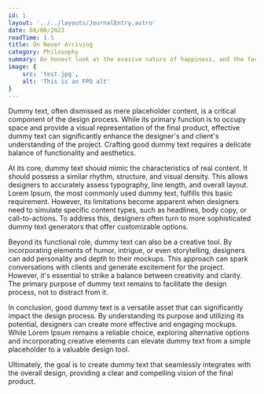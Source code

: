 ```yaml
---
id: 1
layout: '../../layouts/JournalEntry.astro'
date: 08/08/2023
readTime: 1.5
title: On Never Arriving
category: Philosophy
summary: An honest look at the evasive nature of happiness, and the fact that no positive state is permanent.
image: {
	src: 'test.jpg',
	alt: 'This is an FPO alt'
}
---
```


Dummy text, often dismissed as mere placeholder content, is a critical component of the design process. While its primary function is to occupy space and provide a visual representation of the final product, effective dummy text can significantly enhance the designer's and client's understanding of the project. Crafting good dummy text requires a delicate balance of functionality and aesthetics.

At its core, dummy text should mimic the characteristics of real content. It should possess a similar rhythm, structure, and visual density. This allows designers to accurately assess typography, line length, and overall layout. Lorem Ipsum, the most commonly used dummy text, fulfills this basic requirement. However, its limitations become apparent when designers need to simulate specific content types, such as headlines, body copy, or call-to-actions. To address this, designers often turn to more sophisticated dummy text generators that offer customizable options.

Beyond its functional role, dummy text can also be a creative tool. By incorporating elements of humor, intrigue, or even storytelling, designers can add personality and depth to their mockups. This approach can spark conversations with clients and generate excitement for the project. However, it's essential to strike a balance between creativity and clarity. The primary purpose of dummy text remains to facilitate the design process, not to distract from it.   

In conclusion, good dummy text is a versatile asset that can significantly impact the design process. By understanding its purpose and utilizing its potential, designers can create more effective and engaging mockups. While Lorem Ipsum remains a reliable choice, exploring alternative options and incorporating creative elements can elevate dummy text from a simple placeholder to a valuable design tool.

Ultimately, the goal is to create dummy text that seamlessly integrates with the overall design, providing a clear and compelling vision of the final product.